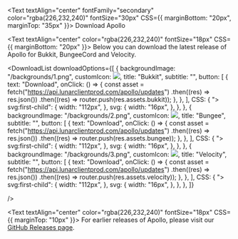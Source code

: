 
<Text textAlign="center" fontFamily="secondary" color="rgba(226,232,240)" fontSize="30px" CSS={{ marginBottom: "20px", marginTop: "35px" }}>
    Download Apollo
</Text>

<Text textAlign="center" color="rgba(226,232,240)" fontSize="18px" CSS={{ marginBottom: "20px" }}>
    Below you can download the latest release of Apollo for Bukkit, BungeeCord and Velocity.
</Text>

<DownloadList
    downloadOptions={[
        {
            backgroundImage: "/backgrounds/1.png",
            customIcon: <img width={250} src="/bukkit.png" />,
            title: "Bukkit",
            subtitle: "",
            button: [
                {
                    text: "Download",
                    onClick: () => {
                        const asset = fetch("https://api.lunarclientprod.com/apollo/updates")
                            .then((res) => res.json())
                            .then((res) => router.push(res.assets.bukkit));
                    },
                },
            ],
            CSS: {
                "> svg:first-child": {
                    width: "112px",
                },
                svg: {
                    width: "16px",
                },
            },
        },
        {
            backgroundImage: "/backgrounds/2.png",
            customIcon: <img width={250} src="/bungee.png" />,
            title: "Bungee",
            subtitle: "",
            button: [
                {
                    text: "Download",
                    onClick: () => {
                        const asset = fetch("https://api.lunarclientprod.com/apollo/updates")
                            .then((res) => res.json())
                            .then((res) => router.push(res.assets.bungee));
                    },
                },
            ],
            CSS: {
                "> svg:first-child": {
                    width: "112px",
                },
                svg: {
                    width: "16px",
                },
            },
        },
        {
            backgroundImage: "/backgrounds/3.png",
            customIcon: <img width={250} src="/velocity.png" />,
            title: "Velocity",
            subtitle: "",
            button: [
                {
                    text: "Download",
                    onClick: () => {
                        const asset = fetch("https://api.lunarclientprod.com/apollo/updates")
                            .then((res) => res.json())
                            .then((res) => router.push(res.assets.velocity));
                    },
                },
            ],
            CSS: {
                "> svg:first-child": {
                    width: "112px",
                },
                svg: {
                    width: "16px",
                },
            },
        },
    ]}

/>

<Text textAlign="center" color="rgba(226,232,240)" fontSize="18px" CSS={{ marginTop: "10px" }}>
    For earlier releases of Apollo, please visit our [GitHub Releases page](https://github.com/LunarClient/Apollo/releases).
</Text>
